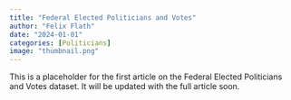 ```yaml
---
title: "Federal Elected Politicians and Votes"
author: "Felix Flath"
date: "2024-01-01"
categories: [Politicians]
image: "thumbnail.png"
---
```


This is a placeholder for the first article on the Federal Elected Politicians and Votes dataset.  It will be updated with the full article soon.
